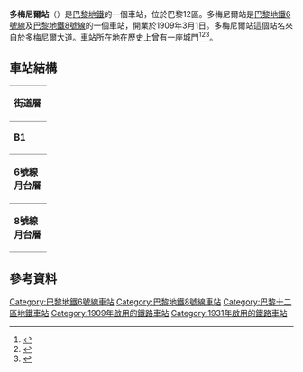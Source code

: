 {{Infobox station
| name                = 多梅尼爾站
| symbol_location     = paris
| symbol              = m
| symbol2             = 
| type                = [[巴黎地鐵|巴黎地鐵]]車站
| image               = [[File:Daumesnil_FE_métro_L6.jpg|275px]]
| alt                 = 
| caption             = 
| other_name          = 
| address             = [[巴黎12區|巴黎12區]]
| borough             = [[法蘭西島|法蘭西島]]
| country             = France
| iso_region          = FR_scale:2000
| coordinates_display = title
| coordinates_format  = dms
| latd  = 48.839644| latm  = | lats  = | latNS  = 
| longd = 2.395792| longm = | longs = | longEW = 
| coordinates         = 
| owned               = [[RATP|RATP]]
| operator            = [[RATP|RATP]]
| line                = 
| disabled            = 
| zone                = 1
| opened              = {{Start-date|1909年3月1日}}
| closed              = <!-- {{End date|YYYY|MM|DD|df=y}} -->
| services            = 
| map_type            = France Paris
}}
'''多梅尼爾站'''（{{lang-fr|Daumesnil}}）是[[巴黎地鐵|巴黎地鐵]]的一個車站，位於巴黎12區。多梅尼爾站是[[巴黎地鐵6號線|巴黎地鐵6號線]]及[[巴黎地鐵8號線|巴黎地鐵8號線]]的一個車站，開業於1909年3月1日。多梅尼爾站這個站名來自於多梅尼爾大道。車站所在地在歷史上曾有一座城門<ref>{{cite web|title=Barrière de Reuilly, picture|url=http://gallica.bnf.fr/ark:/12148/btv1b7740012w.item.f1.langFR|publisher=[[Bibliothèque_nationale_de_France|Bibliothèque nationale de France]]|language=fr|accessdate=19 December 2009|archive-date=2016-06-30|archive-url=https://web.archive.org/web/20160630080533/http://gallica.bnf.fr/ark:/12148/btv1b7740012w.item.f1.langFR|dead-url=no}}</ref><ref>{{cite web|title=Barrière de Reuilly, picture|url=http://gallica.bnf.fr/ark:/12148/btv1b7743632n.item.f1.langFR|publisher=[[Bibliothèque_nationale_de_France|Bibliothèque nationale de France]]|language=fr|accessdate=19 December 2009|archive-date=2016-06-30|archive-url=https://web.archive.org/web/20160630130903/http://gallica.bnf.fr/ark:/12148/btv1b7743632n.item.f1.langFR|dead-url=no}}</ref><ref>{{cite web |title=Barrière de Reuilly |url=http://gallica.bnf.fr/ark:/12148/bpt6k208539k.image.f202.langFR |publisher=[[Bibliothèque_nationale_de_France|Bibliothèque nationale de France]] |language=fr |accessdate=19 December 2009 |archive-date=2020-08-14 |archive-url=https://web.archive.org/web/20200814004819/https://gallica.bnf.fr/ark:/12148/bpt6k208539k.image.f202.langFR |dead-url=no }}</ref>。
== 車站結構 ==
{| border=0 cellspacing=0 cellpadding=3
|style="border-bottom:solid 1px gray;border-top:solid 1px gray;" width=50 valign=top|'''街道層'''
|-
|style="border-bottom:solid 1px gray;border-top:solid 1px gray;" width=50 valign=top|'''B1'''
|style="border-top:solid 1px gray;border-bottom:solid 1px gray;" width=100 valign=top|月台連接夾層
|-
|style="border-bottom:solid 1px gray;" width=50 rowspan=4 valign=top|'''6號線月台層'''
|style="border-top:solid 1px gray;border-right:solid 2px black;border-left:solid 2px black;border-bottom:solid 2px black;" colspan=2|<center><small>[[側式月台|側式月台]]，右側開門</small>
|-
|style="border-bottom:solid 1px gray;" width=150|往夏爾·戴高樂-星形
|style="border-bottom:solid 1px gray;" width=300|{{arrow|L}} [[File:Metro-M.svg|16x16px]][[File:Paris_m_6_jms.svg|16x16px]]往[[夏爾·戴高樂-星形站|夏爾·戴高樂-星形]]<small>（[[杜戈米埃站|杜戈米埃]]）</small>
|-
|往民族
|{{arrow|R}} [[File:Metro-M.svg|16x16px]][[File:Paris_m_6_jms.svg|16x16px]]往[[民族站_(巴黎地鐵)|民族]]<small>（[[美天站|美天]]）</small>
|-
|style="border-top:solid 2px black;border-right:solid 2px black;border-left:solid 2px black;border-bottom:solid 1px gray;" colspan=2|<center><small>[[側式月台|側式月台]]，右側開門
|-
|style="border-bottom:solid 1px gray;" width=50 rowspan=4 valign=top|'''8號線月台層'''
|style="border-top:solid 1px gray;border-right:solid 2px black;border-left:solid 2px black;border-bottom:solid 2px black;" colspan=2|<center><small>[[側式月台|側式月台]]，右側開門</small>
|-
|style="border-bottom:solid 1px gray;" width=150|往巴拉
|style="border-bottom:solid 1px gray;" width=390|{{arrow|L}} [[File:Metro-M.svg|16x16px]][[File:Paris_Metro_8.svg|16x16px]]往[[巴拉站|巴拉]]<small>（[[蒙特加雷站|蒙特加雷]]）</small>
|-
|往湖之角
|{{arrow|R}} [[File:Metro-M.svg|16x16px]][[File:Paris_Metro_8.svg|16x16px]]往[[湖之角站|湖之角]]<small>（[[米歇爾·比佐站|米歇爾·比佐]]）</small>
|-
|style="border-top:solid 2px black;border-right:solid 2px black;border-left:solid 2px black;border-bottom:solid 1px gray;" colspan=2|<center><small>[[側式月台|側式月台]]，右側開門</small>
|}

==參考資料==
{{reflist}}
{{commons category|Daumesnil (Paris Metro)}}
{{巴黎地鐵6號線}}
{{巴黎地鐵8號線}}
{{DEFAULTSORT:Daumesnil}}
[[Category:巴黎地鐵6號線車站|Category:巴黎地鐵6號線車站]]
[[Category:巴黎地鐵8號線車站|Category:巴黎地鐵8號線車站]]
[[Category:巴黎十二區地鐵車站|Category:巴黎十二區地鐵車站]]
[[Category:1909年啟用的鐵路車站|Category:1909年啟用的鐵路車站]]
[[Category:1931年啟用的鐵路車站|Category:1931年啟用的鐵路車站]]